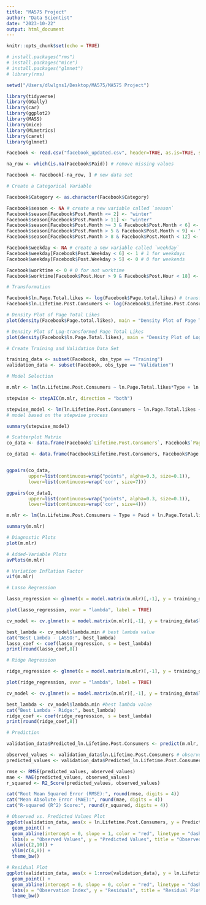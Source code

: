 ```yaml
---
title: "MA575 Project"
author: "Data Scientist"
date: "2023-10-22"
output: html_document
---
```


```r

knitr::opts_chunk$set(echo = TRUE)

# install.packages("rms")
# install.packages("mice")
# install.packages("glmnet")
# library(rms)

setwd("/Users/dlwlgns1/Desktop/MA575/MA575 Project")

```

```r

library(tidyverse)
library(GGally)
library(car)
library(ggplot2)
library(MASS)
library(mice)
library(MLmetrics)
library(caret)
library(glmnet)

```

```r

Facebook <- read.csv("facebook_updated.csv", header=TRUE, as.is=TRUE, sep=',')

na_row <- which(is.na(Facebook$Paid)) # remove missing values

Facebook <- Facebook[-na_row, ] # new data set

# Create a Categorical Variable

Facebook$Category <- as.character(Facebook$Category)

Facebook$season <- NA # create a new variable called `season`
Facebook$season[Facebook$Post.Month <= 2] <- "winter"
Facebook$season[Facebook$Post.Month > 11] <- "winter"
Facebook$season[Facebook$Post.Month >= 3 & Facebook$Post.Month < 6] <- "spring"
Facebook$season[Facebook$Post.Month > 5 & Facebook$Post.Month < 9] <- "summer"
Facebook$season[Facebook$Post.Month > 8 & Facebook$Post.Month < 12] <- "autumn"

Facebook$weekday <- NA # create a new variable called `weekday`
Facebook$weekday[Facebook$Post.Weekday < 6] <- 1 # 1 for weekdays
Facebook$weekday[Facebook$Post.Weekday > 5] <- 0 # 0 for weekends

Facebook$worktime <- 0 # 0 for not worktime
Facebook$worktime[Facebook$Post.Hour > 9 & Facebook$Post.Hour < 18] <- 1 # 1 for worktime

# Transformation

Facebook$ln.Page.Total.likes <- log(Facebook$Page.total.likes) # transformation on the variable `Page Total Likes` with the use of logarithm
Facebook$ln.Lifetime.Post.Consumers <- log(Facebook$Lifetime.Post.Consumers) # transformation on the response variable `Lifetime Post Consumers`

```

```r

# Density Plot of Page Total Likes
plot(density(Facebook$Page.total.likes), main = "Density Plot of Page Total Likes")

# Density Plot of Log-transformed Page Total Likes
plot(density(Facebook$ln.Page.Total.likes), main = "Density Plot of Log-transformed Page Total Likes")

```


```r

# Create Training and Validation Data Set

training_data <- subset(Facebook, obs_type == "Training")
validation_data <- subset(Facebook, obs_type == "Validation")

# Model Selection

m.mlr <- lm(ln.Lifetime.Post.Consumers ~ ln.Page.Total.likes*Type + ln.Page.Total.likes*Category + ln.Page.Total.likes*Paid + ln.Page.Total.likes*season + ln.Page.Total.likes*weekday + ln.Page.Total.likes*worktime, data = training_data) # full model

stepwise <- stepAIC(m.mlr, direction = "both") 

stepwise_model <- lm(ln.Lifetime.Post.Consumers ~ ln.Page.Total.likes + Type + Category + Paid + season + worktime + ln.Page.Total.likes:Type + ln.Page.Total.likes:season + ln.Page.Total.likes:worktime, data = training_data) 
# model based on the stepwise process

summary(stepwise_model)

```

```r

# Scatterplot Matrix
co_data <- data.frame(Facebook$`Lifetime.Post.Consumers`, Facebook$`Page.total.likes`, Facebook$`Type`, Facebook$`Category`, Facebook$`season`, Facebook$`weekday`, Facebook$`worktime`, Facebook$`Paid`)

co_data1 <- data.frame(Facebook$Lifetime.Post.Consumers, Facebook$Page.total.likes, Facebook$Type, Facebook$season, Facebook$Paid)


ggpairs(co_data, 
        upper=list(continuous=wrap("points", alpha=0.3, size=0.1)),
        lower=list(continuous=wrap('cor', size=7)))

ggpairs(co_data1, 
        upper=list(continuous=wrap("points", alpha=0.3, size=0.1)),
        lower=list(continuous=wrap('cor', size=4)))

```

```r

m.mlr <- lm(ln.Lifetime.Post.Consumers ~ Type + Paid + ln.Page.Total.likes + season:ln.Page.Total.likes, data = training_data) # final model

summary(m.mlr)

```

```r

# Diagnostic Plots
plot(m.mlr)

```

```r

# Added-Variable Plots
avPlots(m.mlr)

```

```r

# Variation Inflation Factor
vif(m.mlr)

```

```r

# Lasso Regression

lasso_regression <- glmnet(x = model.matrix(m.mlr)[,-1], y = training_data$ln.Lifetime.Post.Consumers, alpha = 1)

plot(lasso_regression, xvar = "lambda", label = TRUE)

cv_model <- cv.glmnet(x = model.matrix(m.mlr)[,-1], y = training_data$ln.Lifetime.Post.Consumers, alpha = 1)

best_lambda <- cv_model$lambda.min # best lambda value
cat("Best Lambda - LASSO:", best_lambda)
lasso_coef <- coef(lasso_regression, s = best_lambda)
print(round(lasso_coef,8))

```

```r

# Ridge Regression

ridge_regression <- glmnet(x = model.matrix(m.mlr)[,-1], y = training_data$ln.Lifetime.Post.Consumers, alpha = 0)

plot(ridge_regression, xvar = "lambda", label = TRUE)

cv_model <- cv.glmnet(x = model.matrix(m.mlr)[,-1], y = training_data$ln.Lifetime.Post.Consumers, alpha = 0)

best_lambda <- cv_model$lambda.min #best lambda value
cat("Best Lambda - Ridge:", best_lambda)
ridge_coef <- coef(ridge_regression, s = best_lambda)
print(round(ridge_coef,8))

```

```r

# Prediction

validation_data$Predicted_ln.Lifetime.Post.Consumers <- predict(m.mlr, newdata = validation_data) # predicting the response variable `ln.Lifetime.Post.Consumers`

observed_values <- validation_data$ln.Lifetime.Post.Consumers # observed values
predicted_values <- validation_data$Predicted_ln.Lifetime.Post.Consumers # predicted values

rmse <- RMSE(predicted_values, observed_values)
mae <- MAE(predicted_values, observed_values)
r_squared <- R2_Score(predicted_values, observed_values)

cat("Root Mean Squared Error (RMSE):", round(rmse, digits = 4))
cat("Mean Absolute Error (MAE):", round(mae, digits = 4))
cat("R-squared (R^2) Score:", round(r_squared, digits = 4))

```

```r

# Observed vs. Predicted Values Plot
ggplot(validation_data, aes(x = ln.Lifetime.Post.Consumers, y = Predicted_ln.Lifetime.Post.Consumers)) +
  geom_point() +
  geom_abline(intercept = 0, slope = 1, color = "red", linetype = "dashed") +
  labs(x = "Observed Values", y = "Predicted Values", title = "Observed vs. Predicted Values") +
  xlim(c(2,10)) +
  ylim(c(4,8)) +
  theme_bw()
```

```r

# Residual Plot
ggplot(validation_data, aes(x = 1:nrow(validation_data), y = ln.Lifetime.Post.Consumers-Predicted_ln.Lifetime.Post.Consumers)) +
  geom_point() +
  geom_abline(intercept = 0, slope = 0, color = "red", linetype = "dashed") +
  labs(x = "Observation Index", y = "Residuals", title = "Residual Plot") +
  theme_bw()

```

